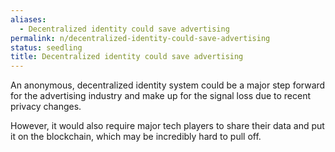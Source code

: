 ```yaml
---
aliases:
  - Decentralized identity could save advertising
permalink: n/decentralized-identity-could-save-advertising
status: seedling
title: Decentralized identity could save advertising
---
```

An anonymous, decentralized identity system could be a major step forward for the advertising industry and make up for the signal loss due to recent privacy changes.

However, it would also require major tech players to share their data and put it on the blockchain, which may be incredibly hard to pull off.
